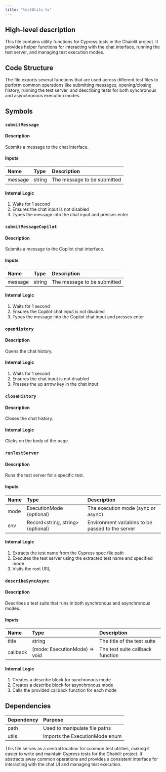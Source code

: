 ```yaml
---
title: "testUtils.ts"
---
```


## High-level description
This file contains utility functions for Cypress tests in the Chainlit project. It provides helper functions for interacting with the chat interface, running the test server, and managing test execution modes.

## Code Structure
The file exports several functions that are used across different test files to perform common operations like submitting messages, opening/closing history, running the test server, and describing tests for both synchronous and asynchronous execution modes.

## Symbols

### `submitMessage`
#### Description
Submits a message to the chat interface.

#### Inputs
| Name | Type | Description |
|:-----|:-----|:------------|
| message | string | The message to be submitted |

#### Internal Logic
1. Waits for 1 second
2. Ensures the chat input is not disabled
3. Types the message into the chat input and presses enter

### `submitMessageCopilot`
#### Description
Submits a message to the Copilot chat interface.

#### Inputs
| Name | Type | Description |
|:-----|:-----|:------------|
| message | string | The message to be submitted |

#### Internal Logic
1. Waits for 1 second
2. Ensures the Copilot chat input is not disabled
3. Types the message into the Copilot chat input and presses enter

### `openHistory`
#### Description
Opens the chat history.

#### Internal Logic
1. Waits for 1 second
2. Ensures the chat input is not disabled
3. Presses the up arrow key in the chat input

### `closeHistory`
#### Description
Closes the chat history.

#### Internal Logic
Clicks on the body of the page

### `runTestServer`
#### Description
Runs the test server for a specific test.

#### Inputs
| Name | Type | Description |
|:-----|:-----|:------------|
| mode | ExecutionMode (optional) | The execution mode (sync or async) |
| env | Record&lt;string, string&gt; (optional) | Environment variables to be passed to the server |

#### Internal Logic
1. Extracts the test name from the Cypress spec file path
2. Executes the test server using the extracted test name and specified mode
3. Visits the root URL

### `describeSyncAsync`
#### Description
Describes a test suite that runs in both synchronous and asynchronous modes.

#### Inputs
| Name | Type | Description |
|:-----|:-----|:------------|
| title | string | The title of the test suite |
| callback | (mode: ExecutionMode) =&gt; void | The test suite callback function |

#### Internal Logic
1. Creates a describe block for synchronous mode
2. Creates a describe block for asynchronous mode
3. Calls the provided callback function for each mode

## Dependencies
| Dependency | Purpose |
|:-----------|:--------|
| path | Used to manipulate file paths |
| utils | Imports the ExecutionMode enum |

This file serves as a central location for common test utilities, making it easier to write and maintain Cypress tests for the Chainlit project. It abstracts away common operations and provides a consistent interface for interacting with the chat UI and managing test execution.